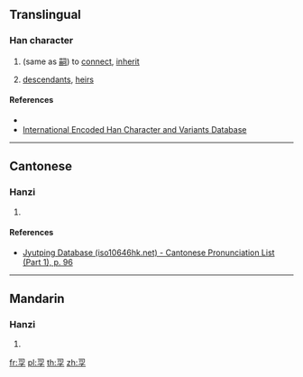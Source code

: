 ==Translingual==

===Han character===
{{Han char|rn=39|rad=子|as=05|sn=8|four=|canj=SRND|ids=⿱司子}}

# {{label|zh|classical}} (same as [[嗣]]) to [[connect]], [[inherit]]
# [[descendant]]s, [[heir]]s

====References====
* {{Han ref|kx=0278.170|dkj=06961|dj=0547.010|hdz=21014.040|uh=5B60|ud=23392}}
* [http://chardb.iis.sinica.edu.tw/char/10090 International Encoded Han Character and Variants Database]

----

==Cantonese==

===Hanzi===
{{yue-hanzi|jyut=[[zi6]]|y=ji6}}

# {{defn|lang=yue|sort=子05}}

====References====
* [http://www.iso10646hk.net/jp/document/download.jsp Jyutping Database (iso10646hk.net) - Cantonese Pronunciation List (Part 1), p. 96]

----

==Mandarin==

===Hanzi===
{{cmn-hanzi|pin=[[sì]] ([[si4]])|wg=ssu<sup>4</sup>}}

# {{defn|lang=cmn|sort=子05}}

[[fr:孠]]
[[pl:孠]]
[[th:孠]]
[[zh:孠]]